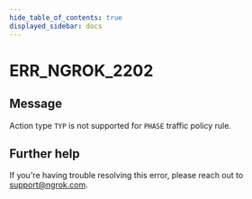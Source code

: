 ```yaml
---
hide_table_of_contents: true
displayed_sidebar: docs
---
```



# ERR_NGROK_2202

## Message

Action type `TYP` is not supported for `PHASE` traffic policy rule.

<ErrorDetails error="err_ngrok_2202" />

## Further help

If you're having trouble resolving this error, please reach out to [support@ngrok.com](mailto:support@ngrok.com?subject=Help%20with%20ERR_NGROK_2202).
